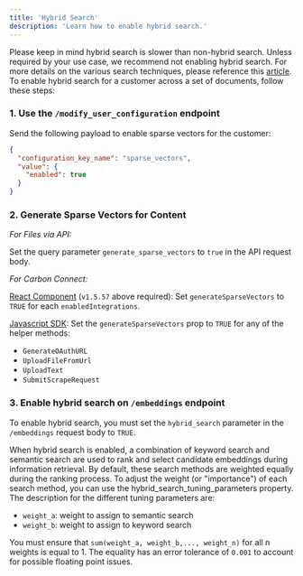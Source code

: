 ```yaml
---
title: 'Hybrid Search'
description: 'Learn how to enable hybrid search.'
---
```


<Info>Please keep in mind hybrid search is slower than non-hybrid search. Unless required by your use case, we recommend not enabling hybrid search. For more details on the various search techniques, please reference this [article](https://carbon.ai/blog/hybrid-and-semantic-search).</Info>
To enable hybrid search for a customer across a set of documents, follow these steps:

### 1. Use the `/modify_user_configuration` endpoint

Send the following payload to enable sparse vectors for the customer:

```json
{
  "configuration_key_name": "sparse_vectors",
  "value": {
    "enabled": true
  }
}
```

### 2. Generate Sparse Vectors for Content

_*For Files via API:*_ 

Set the query parameter `generate_sparse_vectors` to `true` in the API request body.

_*For Carbon Connect:*_ 

[React Component](/react-component) (`v1.5.57` above required): Set `generateSparseVectors` to `TRUE` for each `enabledIntegrations`.

[Javascript SDK](/js-sdk): Set the `generateSparseVectors` prop to `TRUE` for any of the helper methods:
- `GenerateOAuthURL`
- `UploadFileFromUrl`
- `UploadText`
- `SubmitScrapeRequest`


### 3. Enable hybrid search on `/embeddings` endpoint

To enable hybrid search, you must set the `hybrid_search` parameter in the `/embeddings` request body to `TRUE`. 

When hybrid search is enabled, a combination of keyword search and semantic search are used to rank and select candidate embeddings during information retrieval. By default, these search methods are weighted equally during the ranking process. To adjust the weight (or "importance") of each search method, you can use the hybrid_search_tuning_parameters property. The description for the different tuning parameters are:

- `weight_a`: weight to assign to semantic search
- `weight_b`: weight to assign to keyword search

You must ensure that `sum(weight_a, weight_b,..., weight_n)` for all n weights is equal to 1. The equality has an error tolerance of `0.001` to account for possible floating point issues.